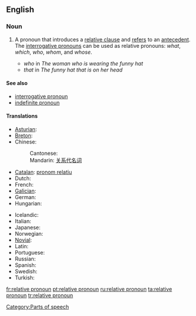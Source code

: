 ==English==

===Noun===
{{wikipedia}}
{{en-noun|sg=[[relative]] [[pronoun]]}}

# {{grammar}} A pronoun that introduces a [[relative clause]] and [[refer]]s to an [[antecedent]].  The [[interrogative pronoun]]s can be used as relative pronouns: ''what'', ''which'', ''who'', ''whom'', and ''whose''.
#* ''who'' in ''The woman who is wearing the funny hat''
#* ''that'' in ''The funny hat that is on her head''

====See also====
* [[interrogative pronoun]]
* [[indefinite pronoun]]

====Translations====
{{trans-top|pronoun that introduces a relative clause}}
* [[Asturian]]: {{t|ast|pronome rellativu|m}}
* [[Breton]]: {{t|br|ger stagañ|xs=Breton}}
* Chinese:
*: Cantonese: {{tø|yue|關係代名詞|tr=gwaan1 hai6 doi6 ming4 ci4|sc=Hani|xs=Cantonese}}
*: Mandarin: [[关系代名词]]
* [[Catalan]]: [[pronom relatiu]] {{m}}
* Dutch: {{t-|nl|betrekkelijk voornaamwoord|n}}
* French: {{t+|fr|pronom relatif|m}}
* [[Galician]]: {{t|gl|pronome relativo|m}}
* German: {{t+|de|Relativpronomen|n}}
* Hungarian: {{t-|hu|vonatkozó névmás}}
{{trans-mid}}
* Icelandic: {{t+|is|tilvísunarfornafn|n}}
* Italian: {{t|it|pronome relativo}}
* Japanese: {{t-|ja|関係代名詞|tr=kankeidaimeishi|sc=Jpan}}
* Norwegian: {{t|no|relativt pronomen}}
* [[Novial]]: {{tø|nov|relativ pronomine|xs=Novial}}
* Latin: {{t|la|pronomen relativum}}
* Portuguese: {{t+|pt|pronome relativo|m}}
* Russian: {{t|ru|относительное местоимение|sc=Cyrl}}
* Spanish: {{t|es|pronombre relativo|m}}
* Swedish: {{t|sv|relativpronomen}}
* Turkish: {{t|tr|ilgi adılı}}
{{trans-bottom}}

[[Category:Parts of speech]]

[[fr:relative pronoun]]
[[pt:relative pronoun]]
[[ru:relative pronoun]]
[[ta:relative pronoun]]
[[tr:relative pronoun]]